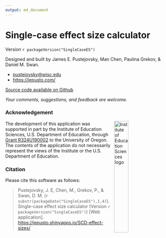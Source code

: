 ```yaml
---
output: md_document
---
```


# Single-case effect size calculator

Version `r packageVersion("SingleCaseES")`

Designed and built by James E. Pustejovsky, Man Chen, Paulina Grekov, & Daniel M. Swan.

-   <pustejovsky@wisc.edu>
-   <https://jepusto.com/>

[Source code available on Github](https://github.com/jepusto/SingleCaseES)

*Your comments, suggestions, and feedback are welcome.*

### Acknowledgement

<img src="https://raw.githubusercontent.com/jepusto/SingleCaseES/main/images/IES_InstituteOfEducationSciences_RGB.svg" width="30%" align = "right" style = "margin: 0px 10px" alt = "Institute of Education Sciences logo"/>

The development of this application was supported in part by the Institute of Education Sciences, U.S. Department of Education, through [Grant R324U190002](https://ies.ed.gov/funding/grantsearch/details.asp?ID=3358) to the University of Oregon. The contents of the application do not necessarily represent the views of the Institute or the U.S. Department of Education.

### Citation

Please cite this software as follows:

> Pustejovsky, J. E, Chen, M., Grekov, P., & Swan, D. M. (`r substr(packageDate("SingleCaseES"),1,4)`). Single-case effect size calculator (Version `r packageVersion("SingleCaseES")`) [Web application]. <https://jepusto.shinyapps.io/SCD-effect-sizes/>
